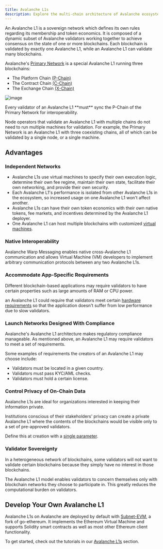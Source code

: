 ```yaml
---
title: Avalanche L1s
description: Explore the multi-chain architecture of Avalanche ecosystem.
---
```


An Avalanche L1 is a sovereign network which defines its own rules regarding its membership and token economics. It is composed of a dynamic subset of Avalanche validators working together to achieve consensus on the state of one or more blockchains. Each blockchain is validated by exactly one Avalanche L1, while an Avalanche L1 can validate many blockchains.

Avalanche's [Primary Network](/docs/quick-start/primary-network) is a special Avalanche L1 running three blockchains:

- The Platform Chain [(P-Chain)](/docs/quick-start/primary-network#p-chain)
- The Contract Chain [(C-Chain)](/docs/quick-start/primary-network#c-chain)
- The Exchange Chain [(X-Chain)](/docs/quick-start/primary-network#x-chain)

![image](/images/subnet1.png)

<Callout title="Note">
Every validator of an Avalanche L1 **must** sync the P-Chain of the Primary Network for interoperability.
</Callout>

Node operators that validate an Avalanche L1 with multiple chains do not need to run multiple machines for validation. For example, the Primary Network is an Avalanche L1 with three coexisting chains, all of which can be validated by a single node, or a single machine.

## Advantages

### Independent Networks

- Avalanche L1s use virtual machines to specify their own execution logic, determine their own fee regime, maintain their own state, facilitate their own networking, and provide their own security.
- Each Avalanche L1's performance is isolated from other Avalanche L1s in the ecosystem, so increased usage on one Avalanche L1 won't affect another.
- Avalanche L1s can have their own token economics with their own native tokens, fee markets, and incentives determined by the Avalanche L1 deployer.
- One Avalanche L1 can host multiple blockchains with customized [virtual machines](/docs/quick-start/virtual-machines).

### Native Interoperability

Avalanche Warp Messaging enables native cross-Avalanche L1 communication and allows Virtual Machine (VM) developers to implement arbitrary communication protocols between any two Avalanche L1s.

### Accommodate App-Specific Requirements

Different blockchain-based applications may require validators to have certain properties such as large amounts of RAM or CPU power.

an Avalanche L1 could require that validators meet certain [hardware requirements](/docs/nodes/run-a-node/manually#hardware-and-os-requirements) so that the application doesn't suffer from low performance due to slow validators.

### Launch Networks Designed With Compliance

Avalanche's Avalanche L1 architecture makes regulatory compliance manageable. As mentioned above, an Avalanche L1 may require validators to meet a set of requirements.

Some examples of requirements the creators of an Avalanche L1 may choose include:

- Validators must be located in a given country.
- Validators must pass KYC/AML checks.
- Validators must hold a certain license.

### Control Privacy of On-Chain Data

Avalanche L1s are ideal for organizations interested in keeping their information private.

Institutions conscious of their stakeholders' privacy can create a private Avalanche L1 where the contents of the blockchains would be visible only to a set of pre-approved validators.

Define this at creation with a [single parameter](/docs/nodes/configure/avalanche-l1-configs#private-avalanche-l1).

### Validator Sovereignty

In a heterogeneous network of blockchains, some validators will not want to validate certain blockchains because they simply have no interest in those blockchains.

The Avalanche L1 model enables validators to concern themselves only with blockchain networks they choose to participate in. This greatly reduces the computational burden on validators.

## Develop Your Own Avalanche L1

Avalanche L1s on Avalanche are deployed by default with [Subnet-EVM](https://github.com/ava-labs/subnet-evm#subnet-evm), a fork of go-ethereum. It implements the Ethereum Virtual Machine and supports Solidity smart contracts as well as most other Ethereum client functionality.

To get started, check out the tutorials in our [Avalanche L1s](/docs/avalanche-l1s/build-first-avalanche-l1) section.



